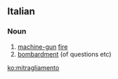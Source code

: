 ==Italian==

===Noun===
{{it-noun||m||mitragliamenti}}

# [[machine-gun]] [[fire]]
# [[bombardment]] (of questions etc)

[[ko:mitragliamento]]